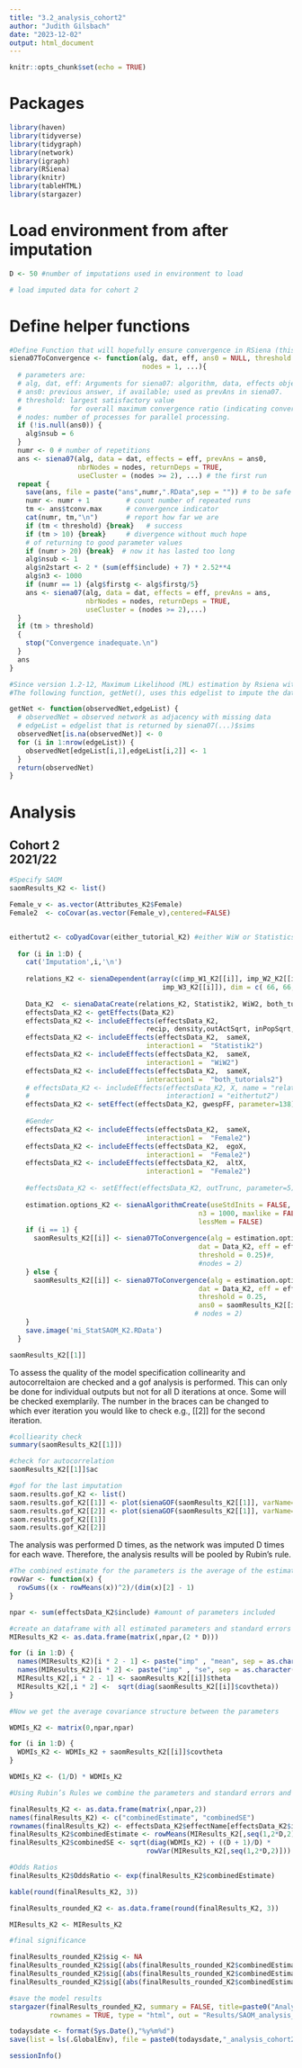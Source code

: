 ---
title: "3.2_analysis_cohort2"
author: "Judith Gilsbach"
date: "2023-12-02"
output: html_document
---

```{r setup, include=FALSE}
knitr::opts_chunk$set(echo = TRUE)
```

# Packages
```{r}
library(haven)
library(tidyverse)
library(tidygraph)
library(network)
library(igraph)
library(RSiena)
library(knitr)
library(tableHTML)
library(stargazer)
```

# Load environment from after imputation
```{r}
D <- 50 #number of imputations used in environment to load

# load imputed data for cohort 2
```

# Define helper functions

```{r}
#Define Function that will hopefully ensure convergence in RSiena (this is from Siena Manual)
siena07ToConvergence <- function(alg, dat, eff, ans0 = NULL, threshold = 0.25,
                                 nodes = 1, ...){
  # parameters are:
  # alg, dat, eff: Arguments for siena07: algorithm, data, effects object.
  # ans0: previous answer, if available; used as prevAns in siena07.
  # threshold: largest satisfactory value
  #            for overall maximum convergence ratio (indicating convergence).
  # nodes: number of processes for parallel processing.
  if (!is.null(ans0)) {
    alg$nsub = 6
  }
  numr <- 0 # number of repetitions
  ans <- siena07(alg, data = dat, effects = eff, prevAns = ans0,
                 nbrNodes = nodes, returnDeps = TRUE,
                 useCluster = (nodes >= 2), ...) # the first run
  repeat {
    save(ans, file = paste("ans",numr,".RData",sep = "")) # to be safe
    numr <- numr + 1         # count number of repeated runs
    tm <- ans$tconv.max      # convergence indicator
    cat(numr, tm,"\n")       # report how far we are
    if (tm < threshold) {break}   # success
    if (tm > 10) {break}     # divergence without much hope
    # of returning to good parameter values
    if (numr > 20) {break}  # now it has lasted too long
    alg$nsub <- 1
    alg$n2start <- 2 * (sum(eff$include) + 7) * 2.52**4
    alg$n3 <- 1000
    if (numr == 1) {alg$firstg <- alg$firstg/5}
    ans <- siena07(alg, data = dat, effects = eff, prevAns = ans,
                   nbrNodes = nodes, returnDeps = TRUE,
                   useCluster = (nodes >= 2),...)
  }
  if (tm > threshold)
  {
    stop("Convergence inadequate.\n")
  }
  ans
}

#Since version 1.2-12, Maximum Likelihood (ML) estimation by Rsiena with returnDeps = TRUE returns an edgelist of the final network at the end of the phase 3 simulation.
#The following function, getNet(), uses this edgelist to impute the data.

getNet <- function(observedNet,edgeList) {
  # observedNet = observed network as adjacency with missing data
  # edgeList = edgelist that is returned by siena07(...)$sims
  observedNet[is.na(observedNet)] <- 0
  for (i in 1:nrow(edgeList)) {
    observedNet[edgeList[i,1],edgeList[i,2]] <- 1
  }
  return(observedNet)
}


```

# Analysis

## Cohort 2 <br> 2021/22
```{r}
#Specify SAOM
saomResults_K2 <- list()

Female_v <- as.vector(Attributes_K2$Female)
Female2  <- coCovar(as.vector(Female_v),centered=FALSE)


eithertut2 <- coDyadCovar(either_tutorial_K2) #either WiW or Statistics tutorial group shared
  
  for (i in 1:D) {
    cat('Imputation',i,'\n')
    
    relations_K2 <- sienaDependent(array(c(imp_W1_K2[[i]], imp_W2_K2[[i]],
                                      imp_W3_K2[[i]]), dim = c( 66, 66, 3)))
  
    Data_K2  <- sienaDataCreate(relations_K2, Statistik2, WiW2, both_tutorials2, Female2) #,eithertut2
    effectsData_K2 <- getEffects(Data_K2)
    effectsData_K2 <- includeEffects(effectsData_K2,
                                  recip, density,outActSqrt, inPopSqrt, inActSqrt, outIso)  #
    effectsData_K2 <- includeEffects(effectsData_K2,  sameX,
                                  interaction1 =  "Statistik2")
    effectsData_K2 <- includeEffects(effectsData_K2,  sameX,
                                  interaction1 =  "WiW2")
    effectsData_K2 <- includeEffects(effectsData_K2,  sameX,
                                  interaction1 =  "both_tutorials2")
    # effectsData_K2 <- includeEffects(effectsData_K2, X, name = "relations_K2",
    #                                  interaction1 = "eithertut2")
    effectsData_K2 <- setEffect(effectsData_K2, gwespFF, parameter=138)
    
    #Gender
    effectsData_K2 <- includeEffects(effectsData_K2,  sameX,
                                  interaction1 =  "Female2")
    effectsData_K2 <- includeEffects(effectsData_K2,  egoX,
                                  interaction1 =  "Female2")
    effectsData_K2 <- includeEffects(effectsData_K2,  altX,
                                  interaction1 =  "Female2")
    
    #effectsData_K2 <- setEffect(effectsData_K2, outTrunc, parameter=5)
    
    estimation.options_K2 <- sienaAlgorithmCreate(useStdInits = FALSE, seed = 312,
                                               n3 = 1000, maxlike = FALSE, cond = FALSE,
                                               lessMem = FALSE)
    if (i == 1) {
      saomResults_K2[[i]] <- siena07ToConvergence(alg = estimation.options_K2,
                                               dat = Data_K2, eff = effectsData_K2,
                                               threshold = 0.25)#,
                                               #nodes = 2)
    } else {
      saomResults_K2[[i]] <- siena07ToConvergence(alg = estimation.options_K2,
                                               dat = Data_K2, eff = effectsData_K2,
                                               threshold = 0.25,
                                               ans0 = saomResults_K2[[i - 1]])#, 
                                              # nodes = 2)
    }
    save.image('mi_StatSAOM_K2.RData') 
  }

saomResults_K2[[1]]

```


To assess the quality of the model specification collinearity and autocorreltaion are checked and a gof analysis is performed. This can only be done for individual outputs but not for all D iterations at once. Some will be checked exemplarily. The number in the braces can be changed to which ever iteration you would like to check e.g., [[2]] for the second iteration.
```{r}
#colliearity check
summary(saomResults_K2[[1]]) 

#check for autocorrelation
saomResults_K2[[1]]$ac
```

```{r}
#gof for the last imputation
saom.results.gof_K2 <- list()
saom.results.gof_K2[[1]] <- plot(sienaGOF(saomResults_K2[[1]], varName="relations_K2", OutdegreeDistribution))
saom.results.gof_K2[[2]] <- plot(sienaGOF(saomResults_K2[[1]], varName="relations_K2", IndegreeDistribution))
saom.results.gof_K2[[1]]
saom.results.gof_K2[[2]]
```

The analysis was performed D times, as the network was imputed D times for each wave. Therefore, the analysis results will be pooled by Rubin's rule.
```{r}
#The combined estimate for the parameters is the average of the estimates of the D analyses
rowVar <- function(x) {
  rowSums((x - rowMeans(x))^2)/(dim(x)[2] - 1)
}

npar <- sum(effectsData_K2$include) #amount of parameters included

#create an dataframe with all estimated parameters and standard errors
MIResults_K2 <- as.data.frame(matrix(,npar,(2 * D)))

for (i in 1:D) {
  names(MIResults_K2)[i * 2 - 1] <- paste("imp" , "mean", sep = as.character(i))
  names(MIResults_K2)[i * 2] <- paste("imp" , "se", sep = as.character(i))
  MIResults_K2[,i * 2 - 1] <- saomResults_K2[[i]]$theta
  MIResults_K2[,i * 2] <-  sqrt(diag(saomResults_K2[[i]]$covtheta))
}

#Now we get the average covariance structure between the parameters

WDMIs_K2 <- matrix(0,npar,npar)

for (i in 1:D) {
  WDMIs_K2 <- WDMIs_K2 + saomResults_K2[[i]]$covtheta
}

WDMIs_K2 <- (1/D) * WDMIs_K2

#Using Rubin’s Rules we combine the parameters and standard errors and complete the procedure

finalResults_K2 <- as.data.frame(matrix(,npar,2))
names(finalResults_K2) <- c("combinedEstimate", "combinedSE")
rownames(finalResults_K2) <- effectsData_K2$effectName[effectsData_K2$include]
finalResults_K2$combinedEstimate <- rowMeans(MIResults_K2[,seq(1,2*D,2)])
finalResults_K2$combinedSE <- sqrt(diag(WDMIs_K2) + ((D + 1)/D) *
                                  rowVar(MIResults_K2[,seq(1,2*D,2)]))

#Odds Ratios
finalResults_K2$OddsRatio <- exp(finalResults_K2$combinedEstimate)

kable(round(finalResults_K2, 3))

finalResults_rounded_K2 <- as.data.frame(round(finalResults_K2, 3))

MIResults_K2 <- MIResults_K2

#final significance

finalResults_rounded_K2$sig <- NA
finalResults_rounded_K2$sig[(abs(finalResults_rounded_K2$combinedEstimate) - abs(finalResults_rounded_K2$combinedSE)*1.96)>0]<- "*"
finalResults_rounded_K2$sig[(abs(finalResults_rounded_K2$combinedEstimate) - abs(finalResults_rounded_K2$combinedSE)*2.58)>0]<- "**"
finalResults_rounded_K2$sig[(abs(finalResults_rounded_K2$combinedEstimate) - abs(finalResults_rounded_K2$combinedSE)*3.29)>0]<- "***"

#save the model results
stargazer(finalResults_rounded_K2, summary = FALSE, title=paste0("Analysis results cohort 2, 1st wave imputed with stationary SAOM ",D,"imputations"),
          rownames = TRUE, type = "html", out = "Results/SAOM_analysis_results_K2.html")

```

```{r}
todaysdate <- format(Sys.Date(),"%y%m%d")
save(list = ls(.GlobalEnv), file = paste0(todaysdate,"_analysis_cohort2_environment_",D,"imp.Rdata"))
```

```{r}
sessionInfo()
```
